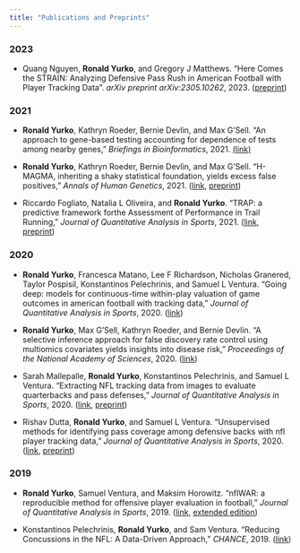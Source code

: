 ```yaml
---
title: "Publications and Preprints"
---
```


### 2023

+ Quang Nguyen, __Ronald Yurko__, and Gregory J Matthews. "Here Comes the STRAIN: Analyzing Defensive Pass Rush in American Football with Player Tracking Data". _arXiv preprint arXiv:2305.10262_, 2023. ([preprint](https://arxiv.org/abs/2305.10262))

### 2021

+ __Ronald Yurko__, Kathryn Roeder, Bernie Devlin, and Max G'Sell. "An approach to gene-based testing accounting for dependence of tests among nearby genes," _Briefings in Bioinformatics_, 2021. [(link)](https://www.ncbi.nlm.nih.gov/pmc/articles/PMC8575037/)

+ __Ronald Yurko__, Kathryn Roeder, Bernie Devlin, and Max G'Sell. "H-MAGMA, inheriting a shaky statistical foundation, yields excess false positives," _Annals of Human Genetics_, 2021. ([link](https://onlinelibrary.wiley.com/doi/10.1111/ahg.12412), [preprint](https://www.biorxiv.org/content/10.1101/2020.08.20.260224v1))

+ Riccardo Fogliato, Natalia L Oliveira, and __Ronald Yurko__. "TRAP: a predictive framework forthe Assessment of Performance in Trail Running," _Journal of Quantitative Analysis in Sports_, 2021. ([link](https://www.degruyter.com/document/doi/10.1515/jqas-2020-0013/html?lang=en), [preprint](https://arxiv.org/abs/2002.01328))

### 2020

+ __Ronald Yurko__, Francesca Matano, Lee F Richardson, Nicholas Granered, Taylor Pospisil, Konstantinos Pelechrinis, and Samuel L Ventura. "Going deep: models for continuous-time within-play valuation of game outcomes in american football with tracking data," _Journal of Quantitative Analysis in Sports_, 2020. ([link](https://www.degruyter.com/document/doi/10.1515/jqas-2019-0056/html?lang=en))

+ __Ronald Yurko__, Max G’Sell, Kathryn Roeder, and Bernie Devlin. "A selective inference approach for false discovery rate control using multiomics covariates yields insights into disease risk," _Proceedings of the National Academy of Sciences_, 2020. ([link](https://www.pnas.org/doi/abs/10.1073/pnas.1918862117))

+ Sarah Mallepalle, __Ronald Yurko__, Konstantinos Pelechrinis, and Samuel L Ventura. "Extracting NFL tracking data from images to evaluate quarterbacks and pass defenses," _Journal of Quantitative
Analysis in Sports_, 2020. ([link](https://www.degruyter.com/document/doi/10.1515/jqas-2019-0052/html?lang=en), [preprint](https://arxiv.org/abs/1906.03339))

+ Rishav Dutta, __Ronald Yurko__, and Samuel L Ventura. "Unsupervised methods for identifying pass coverage among defensive backs with nfl player tracking data," _Journal of Quantitative
Analysis in Sports_, 2020. ([link](https://www.degruyter.com/document/doi/10.1515/jqas-2020-0017/html?lang=en), [preprint](https://arxiv.org/abs/1906.11373))

### 2019

+ __Ronald Yurko__, Samuel Ventura, and Maksim Horowitz. "nflWAR: a reproducible method for offensive player evaluation in football," _Journal of Quantitative Analysis in Sports_, 2019. ([link](https://www.degruyter.com/document/doi/10.1515/jqas-2018-0010/html?lang=en), [extended edition](https://arxiv.org/abs/1802.00998))

+ Konstantinos Pelechrinis, __Ronald Yurko__, and Sam Ventura. "Reducing Concussions in the NFL: A Data-Driven Approach," _CHANCE_, 2019. ([link](https://chance.amstat.org/2019/11/reducing-concussions/))

